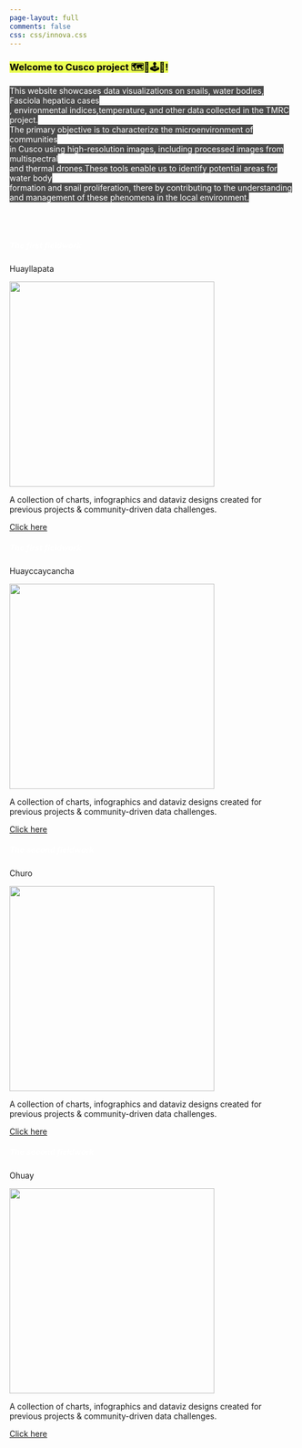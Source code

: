 ```yaml
---
page-layout: full
comments: false
css: css/innova.css
---
```


::: grid
::: {.g-col-10 .g-start-2 .g-col-sm-10 .g-start-sm-2 .g-col-md-10 .g-start-md-2 .g-col-lg-5 .g-start-lg-2}
::: welcome-title
<h3><mark style="background-color: rgba(230,255,41,0.8);color:black;">Welcome to Cusco project 🗺️🐌🕹️🚁!</mark></h3>
:::

::: welcome-message
<mark style="background-color: rgba(0,0,0,0.7); color: white;"> This website showcases data visualizations on snails, water bodies, Fasciola hepatica cases <br>, environmental indices,temperature, and other data collected in the TMRC project.<br>The primary objective is to characterize the microenvironment of communities <br> in Cusco using high-resolution images, including processed images from multispectral <br>and thermal drones.These tools enable us to identify potential areas for water body <br>formation and snail proliferation, there by contributing to the understanding <br>and management of these phenomena in the local environment. </mark>
:::
:::

::: {.g-col-0 .g-start-col-0 .g-col-lg-5 .welcome-hero}
:::
:::

<br><br>

::: grid
::: {.g-col-10 .g-start-2 .g-col-md-4 .g-start-md-3}
::: {.card .mb-2}
::: card-body
<h5 class="card-title" style="color:white;">

The first fieldwork

</h5>

<tr align="center">

<td>

<p>Huayllapata</p>

</td>

</tr>

<tr align="center">

<td><a href='#'><img src="https://user-images.githubusercontent.com/23284899/246626625-0e95abd8-46b5-4375-af23-04d28a8e90f2.png" class="transparent-image" width="360px"/></a></td>

</tr>

<p class="card-text">

A collection of charts, infographics and dataviz designs created for previous projects & community-driven data challenges.

</p>

<a href="https://healthinnovation.github.io/huayllapata/" class="btn btn-primary stretched-link">Click here</a>
:::
:::
:::

::: {.g-col-10 .g-start-2 .g-col-md-4}
::: {.card .mb-2}
::: card-body
<h5 class="card-title" style="color:white;">

The first fieldwork

</h5>

<tr align="center">

<td>

<p>Huayccaycancha</p>

</td>

</tr>

<tr align="center">

<td><a href='#'><img src="https://user-images.githubusercontent.com/23284899/246626736-b57646db-bbe3-4fb9-bbd0-39a8474df40c.png" class="transparent-image" width="360px"/></a></td>

</tr>

<p class="card-text">

A collection of charts, infographics and dataviz designs created for previous projects & community-driven data challenges.

</p>

<a href="https://healthinnovation.github.io/huayccaycancha/" class="btn btn-primary stretched-link">Click here</a>
:::
:::
:::

::: {.g-col-10 .g-start-2 .g-col-md-4 .g-start-md-3}
::: {.card .mb-2}
::: card-body
<h5 class="card-title" style="color:white;">

The second fieldwork

</h5>

<tr align="center">

<td>

<p>Churo</p>

</td>

</tr>

<tr align="center">

<td><a href='#'><img src="https://gitlab.com/uploads/-/system/personal_snippet/3643812/946ffb4c2b75bbedc74cda9c45a47509/churo.png" class="transparent-image" width="360px"/></a></td>

</tr>

<p class="card-text">

A collection of charts, infographics and dataviz designs created for previous projects & community-driven data challenges.

</p>

<a href="https://healthinnovation.github.io/Churo/" class="btn btn-primary stretched-link">Click here</a>
:::
:::
:::

::: {.g-col-10 .g-start-2 .g-col-md-4}
::: {.card .mb-2}
::: card-body
<h5 class="card-title" style="color:white;">

The second fieldwork

</h5>

<tr align="center">

<td>

<p>Ohuay</p>

</td>

</tr>

<tr align="center">

<td><a href='#'><img src="https://gitlab.com/uploads/-/system/personal_snippet/3643812/8def2fcdc6f6746298dcbfc4691c65b9/ohuay.png" class="transparent-image" width="360px"/></a></td>

</tr>

<p class="card-text">

A collection of charts, infographics and dataviz designs created for previous projects & community-driven data challenges.

</p>

<a href="https://healthinnovation.github.io/Ohuay/" class="btn btn-primary stretched-link">Click here</a>
:::
:::
:::
:::

::: welcome-message
:::
